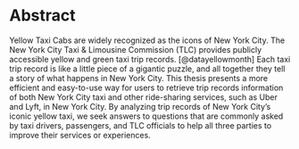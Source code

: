 # Abstract {-}
Yellow Taxi Cabs are widely recognized as the icons of New York City. The New York City Taxi & Limousine Commission (TLC) provides publicly accessible yellow and green taxi trip records. [@datayellowmonth] Each taxi trip record is like a little piece of a gigantic puzzle, and all together they tell a story of what happens in New York City. This thesis presents a more efficient and easy-to-use way for users to retrieve trip records information of both New York City taxi and other ride-sharing services, such as Uber and Lyft, in New York City. By analyzing trip records of New York City’s iconic yellow taxi, we seek answers to questions that are commonly asked by taxi drivers, passengers, and TLC officials to help all three parties to improve their services or experiences.
